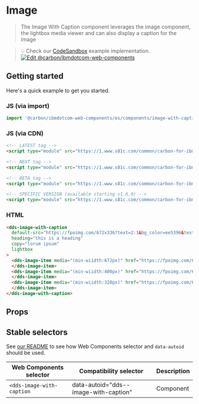 
# Image

> The Image With Caption component leverages the image component, the lightbox media viewer
> and can also display a caption for the image

> 💡 Check our
> [CodeSandbox](https://githubbox.com/carbon-design-system/carbon-for-ibm-dotcom/tree/master/packages/web-components/examples/codesandbox/components/image)
> example implementation.
> [![Edit @carbon/ibmdotcom-web-components](https://codesandbox.io/static/img/play-codesandbox.svg)](https://githubbox.com/carbon-design-system/carbon-for-ibm-dotcom/tree/master/packages/web-components/examples/codesandbox/components/image)

## Getting started

Here's a quick example to get you started.

### JS (via import)

```javascript
import '@carbon/ibmdotcom-web-components/es/components/image-with-caption/image-with-caption.js';
```

### JS (via CDN)

```html
<!-- LATEST tag -->
<script type="module" src="https://1.www.s81c.com/common/carbon-for-ibm-dotcom/latest/image-with-caption.min.js"></script>

<!-- NEXT tag -->
<script type="module" src="https://1.www.s81c.com/common/carbon-for-ibm-dotcom/next/image-with-caption.min.js"></script>

<!-- BETA tag -->
<script type="module" src="https://1.www.s81c.com/common/carbon-for-ibm-dotcom/beta/image-with-caption.min.js"></script>

<!-- SPECIFIC VERSION (available starting v1.6.0) -->
<script type="module" src="https://1.www.s81c.com/common/carbon-for-ibm-dotcom/v1.6.0/image-with-caption.min.js"></script>
```

<Description markdown={plex} />

### HTML

```html
<dds-image-with-caption
  default-src="https://fpoimg.com/672x336?text=2:1&bg_color=ee5396&text_color=161616"
  heading="this is a heading"
  copy="lorum ipsum"
  lightbox
>
  <dds-image-item media="(min-wiidth:672px)" href="https://fpoimg.com/672x336?text=2:1&bg_color=ee5396&text_color=161616">
  </dds-image-item>
  <dds-image-item media="(min-wiidth:400px)" href="https://fpoimg.com/672x336?text=2:1&bg_color=ee5396&text_color=161616">
  </dds-image-item>
  <dds-image-item media="(min-wiidth:320px)" href="https://fpoimg.com/672x336?text=2:1&bg_color=ee5396&text_color=161616">
  </dds-image-item>
</dds-image-with-caption>
```

## Props

<Props of="dds-image-with-caption" />

## Stable selectors

See [our README](https://github.com/carbon-design-system/carbon-for-ibm-dotcom/tree/master/packages/web-components#stable-selectors-for-analytics-and-integratione2e-testing-in-web-components) to see how Web Components selector and `data-autoid` should be used.

| Web Components selector         | Compatibility selector                | Description |
| ------------------------------- | ------------------------------------- | ----------- |
| `<dds-image-with-caption`       | data-autoid="dds--image-with-caption" | Component   |


<Description markdown={contributing} />
